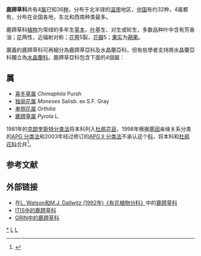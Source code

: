{{Automatic taxobox
| taxon = Pyrolaceae
| image = DwPinkwintergreen.jpg
| image_caption = 红花鹿蹄草 (''Pyrola asarifolia'')
| authority = [[John_Lindley|Lindl.]], 1829年
| subdivision_ranks = [[属|属]]
| subdivision = 
参见正文
}}
'''鹿蹄草科'''共有4[[属|属]]已知36[[种|种]]，分布于北半球的[[温带|温带]]地区，[[中国|中国]]有约32种，4属都有，分布在全国各地，东北和西南种类最多。

鹿蹄草科[[植物|植物]]为常绿的多年生[[草本|草本]]，[[叶|叶]]基生、对生或轮生，多数品种叶中含有芳香油；[[花|花]]两性，近辐射对称；[[花萼|花萼]]5裂，[[花瓣|花瓣]]5；[[果实|果实]]为[[蒴果|蒴果]]。

廣義的鹿蹄草科可再細分為鹿蹄草亞科及水晶蘭亞科，但有些學者支持將水晶蘭亞科獨立為[[水晶蘭科|水晶蘭科]]。鹿蹄草亞科包含下面的4個屬：

== 属 ==
* [[喜冬草属|喜冬草属]] ''Chimaphila'' Pursh
* [[独丽花属|独丽花属]] ''Moneses'' Salisb. ex S.F. Gray
* [[单侧花属|单侧花属]] ''Orthilia''
* [[鹿蹄草属|鹿蹄草属]] ''Pyrola'' L.

1981年的[[克朗奎斯特分类法|克朗奎斯特分类法]]将本科列入[[杜鹃花目|杜鹃花目]]，1998年根据[[基因|基因]]亲缘关系分类的[[APG_分类法|APG 分类法]]和2003年经过修订的[[APG_II_分类法|APG II 分类法]]不承认这个[[科|科]]，将本科和[[杜鹃花科|杜鹃花科]]合并<ref>{{cite journal |last1=Schönenberger |first1=Jürg |last2=Anderberg |first2=Arne A. |last3=Sytsma |first3=Kenneth J. |title=Molecular Phylogenetics and Patterns of Floral Evolution in the Ericales |url=https://archive.org/details/sim_international-journal-of-plant-sciences_2005-03_166_2/page/265 |journal=International Journal of Plant Sciences |date=2005-03 |volume=166 |issue=2 |pages=265–288 |doi=10.1086/427198}}</ref>。

==参考文献==
{{reflist}}

== 外部链接 ==
* 在[http://delta-intkey.com/angio/ L. Watson和M.J. Dallwitz (1992年)《有花植物分科》]{{Wayback|url=http://delta-intkey.com/angio/ |date=20101213041459 }}中的[http://delta-intkey.com/angio/www/pyrolace.htm 鹿蹄草科]{{Wayback|url=http://delta-intkey.com/angio/www/pyrolace.htm |date=20101213041459 }}
*[http://www.cbif.gc.ca/pls/itisca/next?v_tsn=23751&taxa=Pyrolaceae&p_ifx=&p_lang= ITIS中的鹿蹄草科]{{dead link|date=2018年5月 |bot=InternetArchiveBot |fix-attempted=yes }}
*[https://web.archive.org/web/20090120035737/http://www.ars-grin.gov/cgi-bin/npgs/html/family.pl?938 GRIN中的鹿蹄草科]
{{Taxonbar}}

[[Category:杜鹃花科|*]]
[[Category:植物科名|L]]
[[Category:杜鹃花目|L]]